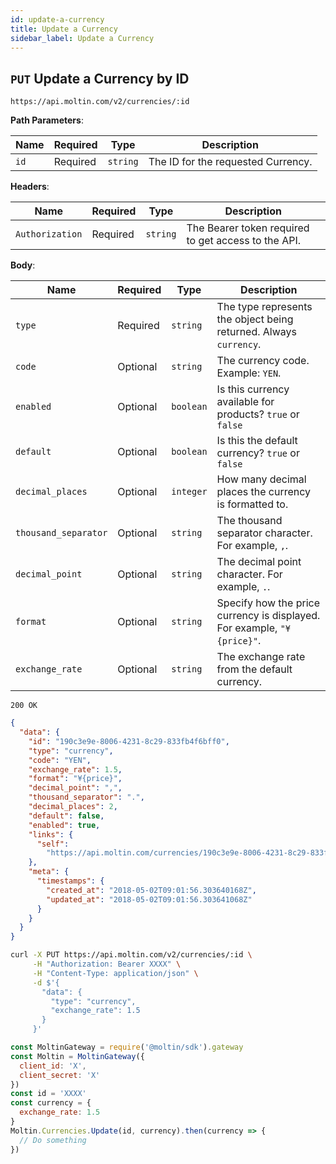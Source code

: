 ```yaml
---
id: update-a-currency
title: Update a Currency
sidebar_label: Update a Currency
---
```


## `PUT` Update a Currency by ID

```http
https://api.moltin.com/v2/currencies/:id
```

<!--DOCUSAURUS_CODE_TABS-->

<!-- Request -->

**Path Parameters**:

| Name | Required | Type | Description |
| --- | --- | --- | --- |
| `id` | Required | `string` | The ID for the requested Currency. |

**Headers**:

| Name | Required | Type | Description |
| --- | --- | --- | --- |
| `Authorization` | Required | `string` | The Bearer token required to get access to the API. |

**Body**:

| Name | Required | Type | Description |
| --- | --- | --- | --- |
| `type` | Required | `string` | The type represents the object being returned. Always `currency`. |
| `code` | Optional | `string` | The currency code. Example: `YEN`. |
| `enabled` | Optional | `boolean` | Is this currency available for products? `true` or `false` |
| `default` | Optional | `boolean` | Is this the default currency? `true` or `false` |
| `decimal_places` | Optional | `integer` | How many decimal places the currency is formatted to. |
| `thousand_separator` | Optional | `string` | The thousand separator character. For example, `,`. |
| `decimal_point` | Optional | `string` | The decimal point character. For example, `.`. |
| `format` | Optional | `string` | Specify how the price currency is displayed. For example, `"¥{price}"`. |
| `exchange_rate` | Optional | `string` | The exchange rate from the default currency. |


<!-- Response -->

`200 OK`


```json
{
  "data": {
    "id": "190c3e9e-8006-4231-8c29-833fb4f6bff0",
    "type": "currency",
    "code": "YEN",
    "exchange_rate": 1.5,
    "format": "¥{price}",
    "decimal_point": ",",
    "thousand_separator": ".",
    "decimal_places": 2,
    "default": false,
    "enabled": true,
    "links": {
      "self":
        "https://api.moltin.com/currencies/190c3e9e-8006-4231-8c29-833fb4f6bff0"
    },
    "meta": {
      "timestamps": {
        "created_at": "2018-05-02T09:01:56.303640168Z",
        "updated_at": "2018-05-02T09:01:56.303641068Z"
      }
    }
  }
}
```

<!--END_DOCUSAURUS_CODE_TABS-->

<!--DOCUSAURUS_CODE_TABS-->

<!--cURL-->

```bash
curl -X PUT https://api.moltin.com/v2/currencies/:id \
     -H "Authorization: Bearer XXXX" \
     -H "Content-Type: application/json" \
     -d $'{
       "data": {
         "type": "currency",
         "exchange_rate": 1.5
       }
     }'
```

<!--JavaScript SDK-->

```javascript
const MoltinGateway = require('@moltin/sdk').gateway
const Moltin = MoltinGateway({
  client_id: 'X',
  client_secret: 'X'
})
const id = 'XXXX'
const currency = {
  exchange_rate: 1.5
}
Moltin.Currencies.Update(id, currency).then(currency => {
  // Do something
})
```

<!--END_DOCUSAURUS_CODE_TABS-->

